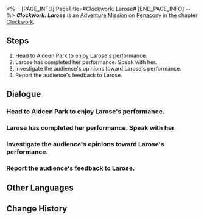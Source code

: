 <%-- [PAGE_INFO]
PageTitle=#Clockwork: Larose#
[END_PAGE_INFO] --%>
{{Stub|Dialogue.}}
{{Mission Infobox
|id            = 4240312
|title         = 
|image         = <!--Mission Clockwork: Larose.png-->
|type          = Adventure
|event_name    = 
|chapter       = Clockwork
|requirements  = [[Trailblaze Mission]] ''[[Gentleness, the Name of Nocturne]]'' completed
|summary       = <!--official mission summary from Fate's Atlas-->
|characters    = Curious Listener; Elegant Listener; Excited Listener; Harsh Listener; Larose; Trailblazer
|startLocation = [[Penacony]] - [[Golden Hour]]
|world         = Penacony
|area          = Golden Hour
|prev          = 
|next          = 
|rewards       = Trailblaze EXP*100; Stellar Jade*10; Refined Aether*3; Clock Credits*180; Credit*20,000
}}
'''''Clockwork: Larose''''' is an [[Adventure Mission]] on [[Penacony]] in the chapter [[Clockwork]].

==Steps==
# Head to Aideen Park to enjoy Larose's performance.
# Larose has completed her performance. Speak with her.
# Investigate the audience's opinions toward Larose's performance.
# Report the audience's feedback to Larose.

<!--
==Gameplay Notes==

--><!--
==Trial Character==

-->
==Dialogue==
{{Stub Dialogue}}
{{Dialogue Start}}
:{{tx}}
{{Dialogue End}}

===Head to Aideen Park to enjoy Larose's performance.===
{{Mission Description|type=adventure|location=Golden Hour|update|Tick... tock! Quick, Adjust the hands... Tick, tock!<br />People's minds await your exploration. Help them regain their true selves!}}
{{Dialogue Start}}
:{{tx}}
{{Dialogue End}}

===Larose has completed her performance. Speak with her.===
{{Mission Description|type=adventure|location=Golden Hour|update|Tick... tock! Quick, adjust the hands... Tick, tock!<br />People's minds await your exploration. Help them regain their true selves!}}
{{Dialogue Start}}
:{{tx}}
{{Dialogue End}}

===Investigate the audience's opinions toward Larose's performance.===
{{Dialogue Start}}
:{{tx}}
{{Dialogue End}}

===Report the audience's feedback to Larose.===
{{Dialogue Start}}
:{{tx}}
{{Dialogue End}}

==Other Languages==
{{Other Languages
|en   = Clockwork: Larose
|zhs  = 钟表把戏：拉洛丝
|zht  = 鐘錶把戲：拉洛絲
|ja   = クロックトリック：ラローズ
|ko   = 시계 트릭: 라로즈
|es   = Trucorreloj: Larose
|fr   = Pouvoir de la Pendule&nbsp;: Larose
|ru   = Заводной механизм: Лароуз
|th   = กลนาฬิกา: Larose
|vi   = Thủ Thuật Đồng Hồ: Larose
|de   = Uhrwerk: Larose
|id   = Clockwork: Larose
|pt   = Truquelógio: Larose
}}

==Change History==
{{Change History|2.0}}
